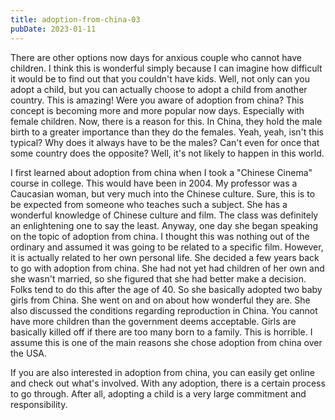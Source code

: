 ```yaml
---
title: adoption-from-china-03
pubDate: 2023-01-11
---
```


There are other options now days for anxious couple who cannot have children. I think this is wonderful simply because I can imagine how difficult it would be to find out that you couldn't have kids. Well, not only can you adopt a child, but you can actually choose to adopt a child from another country. This is amazing! Were you aware of adoption from china? This concept is becoming more and more popular now days. Especially with female children. Now, there is a reason for this. In China, they hold the male birth to a greater importance than they do the females. Yeah, yeah, isn't this typical? Why does it always have to be the males? Can't even for once that some country does the opposite? Well, it's not likely to happen in this world. 

I first learned about adoption from china when I took a "Chinese Cinema" course in college. This would have been in 2004. My professor was a Caucasian woman, but very much into the Chinese culture. Sure, this is to be expected from someone who teaches such a subject. She has a wonderful knowledge of Chinese culture and film. The class was definitely an enlightening one to say the least. Anyway, one day she began speaking on the topic of adoption from china. I thought this was nothing out of the ordinary and assumed it was going to be related to a specific film. However, it is actually related to her own personal life. She decided a few years back to go with adoption from china. She had not yet had children of her own and she wasn't married, so she figured that she had better make a decision. Folks tend to do this after the age of 40. So she basically adopted two baby girls from China. She went on and on about how wonderful they are. She also discussed the conditions regarding reproduction in China. You cannot have more children than the government deems acceptable. Girls are basically killed off if there are too many born to a family. This is horrible. I assume this is one of the main reasons she chose adoption from china over the USA. 

If you are also interested in adoption from china, you can easily get online and check out what's involved. With any adoption, there is a certain process to go through. After all, adopting a child is a very large commitment and responsibility.
